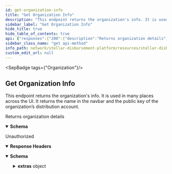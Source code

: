 ```yaml
---
id: get-organization-info
title: "Get Organization Info"
description: "This endpoint returns the organization's info. It is used in many places across the UI. It returns the name in the navbar and the public key of the organization’s distribution account."
sidebar_label: "Get Organization Info"
hide_title: true
hide_table_of_contents: true
api: {"responses":{"200":{"description":"Returns organization details","content":{"application/json":{"schema":{"type":"object","properties":{"name":{"type":"string","example":"Stellar Aid"},"logo_url":{"type":"string","example":"https://stellar-disbursement-platform-backend-dev.stellar.org/organization/logo"},"distribution_account_public_key":{"type":"string","example":"GCXAJ3XJ3VK3JFH3QMDFOSKM2NMMZBSO3VIT6EUPQWSDW2J74M23RRSL"},"timezone_utc_offset":{"type":"string","example":"+00:00"},"is_approval_required":{"description":"Enables multi-user approval workflow for disbursements","type":"boolean","example":true},"sms_registration_message_template":{"description":"The custom SMS message template set for the registration invite. The `default` message isn't returned. In the message's content it's possible to add the following template variables: {{.OrganizationName}} which is the Organization Name configured and {{.RegistrationLink}} which is the link generated by SDP to send to the receiver (in case this is not present in the message, it's automatically appended at the end).","type":"string","example":"You have a payment waiting for you from {{.OrganizationName}}. Click {{.RegistrationLink}} to register."},"otp_message_template":{"description":"The custom OTP message template set to send OTP code to the receiver complete the registration flow. The `default` message isn't returned. In the message's content it's possible to add the following template variables: {{.OrganizationName}} which is the Organization Name configured and {{.OTP}} which is the OTP code to send to the receiver complete the registration flow (in case this is not present in the message, it's automatically appended at the end).","type":"string","example":"{{.OTP}} is your {{.OrganizationName}} phone verification code."}}}}}},"401":{"description":"Unauthorized","headers":{},"content":{"application/json":{"schema":{"type":"object","properties":{"error":{"type":"string"},"extras":{"type":"object","properties":{"status":{"type":"number"},"message":{"type":"string"}}}},"example":{"error":"Not authorized","extras":{"status":401,"message":"Not authorized"}}},"examples":{"response":{"value":{"error":"Not authorized","extras":{"status":401,"message":"Not authorized"}}}}}}}},"operationId":"Get Organization Info","description":"This endpoint returns the organization's info. It is used in many places across the UI. It returns the name in the navbar and the public key of the organization’s distribution account.","tags":["Organization"],"security":[{"BearerAuth":[]}],"method":"get","path":"/organization","securitySchemes":{"BearerAuth":{"type":"apiKey","name":"Authorization","in":"header","description":"JWT used for authentication, signed with an ES256 private key."},"BasicAuth":{"type":"http","scheme":"basic","description":"Basic HTTP Authentication with a base64-encoded string of 'ADMIN_ACCOUNT:ADMIN_API_KEY'."}},"info":{"title":"Stellar Disbursement Platform API","version":"","description":"The Stellar Disbursement Platform (SDP) is a tool built for organizations to make bulk payments to a group of recipients over the Stellar network. You can read more about using the SDP [here](https://developers.stellar.org/docs/category/use-the-stellar-disbursement-platform)."},"postman":{"name":"Get Organization Info","description":{"content":"This endpoint returns the organization's info. It is used in many places across the UI. It returns the name in the navbar and the public key of the organization’s distribution account.","type":"text/plain"},"url":{"path":["organization"],"host":["{{baseUrl}}"],"query":[],"variable":[]},"header":[{"key":"Accept","value":"application/json"}],"method":"GET","auth":{"type":"apikey","apikey":[{"type":"any","value":"Authorization","key":"key"},{"type":"any","value":"<API Key>","key":"value"},{"type":"any","value":"header","key":"in"}]}}}
sidebar_class_name: "get api-method"
info_path: network/stellar-disbursement-platform/resources/stellar-disbursement-platform-api
custom_edit_url: null
---
```



<SepBadge tags={"Organization"}/>


## Get Organization Info



This endpoint returns the organization's info. It is used in many places across the UI. It returns the name in the navbar and the public key of the organization’s distribution account.

<div><ApiTabs><TabItem label={"200"} value={"200"}><div>

Returns organization details

</div><div><MimeTabs schemaType={"response"}><TabItem label={"application/json"} value={"application/json"}><SchemaTabs><TabItem label={"Schema"} value={"Schema"}><details style={{}} data-collapsed={false} open={true}><summary style={{"textAlign":"left"}}><strong>Schema</strong></summary><div style={{"textAlign":"left","marginLeft":"1rem"}}></div><ul style={{"marginLeft":"1rem"}}><SchemaItem collapsible={false} name={"name"} required={false} schemaName={"string"} qualifierMessage={undefined} schema={{"type":"string","example":"Stellar Aid"}}></SchemaItem><SchemaItem collapsible={false} name={"logo_url"} required={false} schemaName={"string"} qualifierMessage={undefined} schema={{"type":"string","example":"https://stellar-disbursement-platform-backend-dev.stellar.org/organization/logo"}}></SchemaItem><SchemaItem collapsible={false} name={"distribution_account_public_key"} required={false} schemaName={"string"} qualifierMessage={undefined} schema={{"type":"string","example":"GCXAJ3XJ3VK3JFH3QMDFOSKM2NMMZBSO3VIT6EUPQWSDW2J74M23RRSL"}}></SchemaItem><SchemaItem collapsible={false} name={"timezone_utc_offset"} required={false} schemaName={"string"} qualifierMessage={undefined} schema={{"type":"string","example":"+00:00"}}></SchemaItem><SchemaItem collapsible={false} name={"is_approval_required"} required={false} schemaName={"boolean"} qualifierMessage={undefined} schema={{"description":"Enables multi-user approval workflow for disbursements","type":"boolean","example":true}}></SchemaItem><SchemaItem collapsible={false} name={"sms_registration_message_template"} required={false} schemaName={"string"} qualifierMessage={undefined} schema={{"description":"The custom SMS message template set for the registration invite. The `default` message isn't returned. In the message's content it's possible to add the following template variables: {{.OrganizationName}} which is the Organization Name configured and {{.RegistrationLink}} which is the link generated by SDP to send to the receiver (in case this is not present in the message, it's automatically appended at the end).","type":"string","example":"You have a payment waiting for you from {{.OrganizationName}}. Click {{.RegistrationLink}} to register."}}></SchemaItem><SchemaItem collapsible={false} name={"otp_message_template"} required={false} schemaName={"string"} qualifierMessage={undefined} schema={{"description":"The custom OTP message template set to send OTP code to the receiver complete the registration flow. The `default` message isn't returned. In the message's content it's possible to add the following template variables: {{.OrganizationName}} which is the Organization Name configured and {{.OTP}} which is the OTP code to send to the receiver complete the registration flow (in case this is not present in the message, it's automatically appended at the end).","type":"string","example":"{{.OTP}} is your {{.OrganizationName}} phone verification code."}}></SchemaItem></ul></details></TabItem><TabItem label={"Example (from schema)"} value={"Example (from schema)"}><ResponseSamples responseExample={"{\n  \"name\": \"Stellar Aid\",\n  \"logo_url\": \"https://stellar-disbursement-platform-backend-dev.stellar.org/organization/logo\",\n  \"distribution_account_public_key\": \"GCXAJ3XJ3VK3JFH3QMDFOSKM2NMMZBSO3VIT6EUPQWSDW2J74M23RRSL\",\n  \"timezone_utc_offset\": \"+00:00\",\n  \"is_approval_required\": true,\n  \"sms_registration_message_template\": \"You have a payment waiting for you from {{.OrganizationName}}. Click {{.RegistrationLink}} to register.\",\n  \"otp_message_template\": \"{{.OTP}} is your {{.OrganizationName}} phone verification code.\"\n}"} language={"json"}></ResponseSamples></TabItem></SchemaTabs></TabItem></MimeTabs></div></TabItem><TabItem label={"401"} value={"401"}><div>

Unauthorized

</div><details style={{"textAlign":"left","marginBottom":"1rem"}} data-collaposed={true} open={false}><summary style={{}}><strong>Response Headers</strong></summary><ul style={{"marginLeft":"1rem"}}></ul></details><div><MimeTabs schemaType={"response"}><TabItem label={"application/json"} value={"application/json"}><SchemaTabs><TabItem label={"Schema"} value={"Schema"}><details style={{}} data-collapsed={false} open={true}><summary style={{"textAlign":"left"}}><strong>Schema</strong></summary><div style={{"textAlign":"left","marginLeft":"1rem"}}></div><ul style={{"marginLeft":"1rem"}}><SchemaItem collapsible={false} name={"error"} required={false} schemaName={"string"} qualifierMessage={undefined} schema={{"type":"string"}}></SchemaItem><SchemaItem collapsible={true} className={"schemaItem"}><details style={{}}><summary style={{}}><strong>extras</strong><span style={{"opacity":"0.6"}}> object</span></summary><div style={{"marginLeft":"1rem"}}><SchemaItem collapsible={false} name={"status"} required={false} schemaName={"number"} qualifierMessage={undefined} schema={{"type":"number"}}></SchemaItem><SchemaItem collapsible={false} name={"message"} required={false} schemaName={"string"} qualifierMessage={undefined} schema={{"type":"string"}}></SchemaItem></div></details></SchemaItem></ul></details></TabItem><TabItem label={"Example (from schema)"} value={"Example (from schema)"}><ResponseSamples responseExample={"{\n  \"error\": \"Not authorized\",\n  \"extras\": {\n    \"status\": 401,\n    \"message\": \"Not authorized\"\n  }\n}"} language={"json"}></ResponseSamples></TabItem><TabItem label={"response"} value={"response"}><ResponseSamples responseExample={"{\n  \"error\": \"Not authorized\",\n  \"extras\": {\n    \"status\": 401,\n    \"message\": \"Not authorized\"\n  }\n}"} language={"json"}></ResponseSamples></TabItem></SchemaTabs></TabItem></MimeTabs></div></TabItem></ApiTabs></div>

